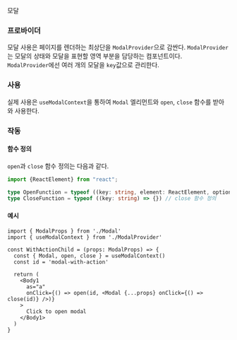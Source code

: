 
<Meta of={ModalStories} />

<Title>Modal</Title>
<Subtitle>모달</Subtitle>

### 프로바이더

모달 사용은 페이지를 렌더하는 최상단을 `ModalProvider`으로 감싼다. `ModalProvider`는 모달의 상태와 모달을 표현할 영역 부분을 담당하는 컴포넌트이다.\
`ModalProvider`에선 여러 개의 모달을 `key`값으로 관리한다.

### 사용

실제 사용은 `useModalContext`을 통하여 `Modal` 엘리먼트와 `open`, `close` 함수를 받아와 사용한다.

### 작동

#### 함수 정의

`open`과 `close` 함수 정의는 다음과 같다.

```typescript
import {ReactElement} from "react";

type OpenFunction = typeof ((key: string, element: ReactElement, option?: ModalOption) => {}) // open 함수 정의
type CloseFunction = typeof ((key: string) => {}) // close 함수 정의
```

#### 예시

```tsx
import { ModalProps } from './Modal'
import { useModalContext } from './ModalProvider'

const WithActionChild = (props: ModalProps) => {
  const { Modal, open, close } = useModalContext()
  const id = 'modal-with-action'

  return (
    <Body1
      as="a"
      onClick={() => open(id, <Modal {...props} onClick={() => close(id)} />)}
    >
      Click to open modal
    </Body1>
  )
}
```

<Stories></Stories>
